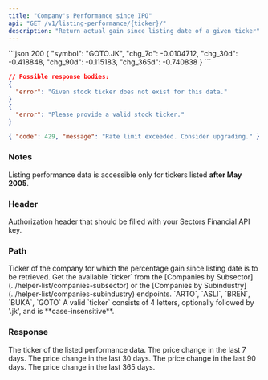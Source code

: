 ```yaml
---
title: "Company's Performance since IPO"
api: "GET /v1/listing-performance/{ticker}/"
description: "Return actual gain since listing date of a given ticker"
---
```


<ResponseExample>
```json 200
{
  "symbol": "GOTO.JK",
  "chg_7d": -0.0104712,
  "chg_30d": -0.418848,
  "chg_90d": -0.115183,
  "chg_365d": -0.740838
}
```

```json 400
// Possible response bodies:
{
  "error": "Given stock ticker does not exist for this data."
}
{
  "error": "Please provide a valid stock ticker."
}
```

```json 429
{ "code": 429, "message": "Rate limit exceeded. Consider upgrading." }
```

</ResponseExample>

### Notes

Listing performance data is accessible only for tickers listed **after May 2005**.

### Header

<ParamField header="Authorization" type="string" required>
  Authorization header that should be filled with your Sectors Financial API
  key.
</ParamField>

### Path

<ParamField path="ticker" type="string" required>
  Ticker of the company for which the percentage gain since listing date is to
  be retrieved.
  <AccordionGroup>
    <Accordion title="Get the available ticker">
      Get the available `ticker` from the [Companies by
      Subsector](../helper-list/companies-subsector) or the [Companies by
      Subindustry](../helper-list/companies-subindustry) endpoints.
    </Accordion>
    <Accordion title="Examples of the ticker">
      `ARTO`, `ASLI`, `BREN`, `BUKA`, `GOTO`
    </Accordion>
    <Accordion title="Format">
      A valid `ticker` consists of 4 letters, optionally followed by '.jk', and
      is **case-insensitive**.
    </Accordion>
  </AccordionGroup>
</ParamField>

### Response

<ResponseField name="symbol" type="string">
  The ticker of the listed performance data.
</ResponseField>
<ResponseField name="chg_7d" type="float">
  The price change in the last 7 days.
</ResponseField>
<ResponseField name="chg_30d" type="float">
  The price change in the last 30 days.
</ResponseField>
<ResponseField name="chg_90d" type="float">
  The price change in the last 90 days.
</ResponseField>
<ResponseField name="chg_365d" type="float">
  The price change in the last 365 days.
</ResponseField>
